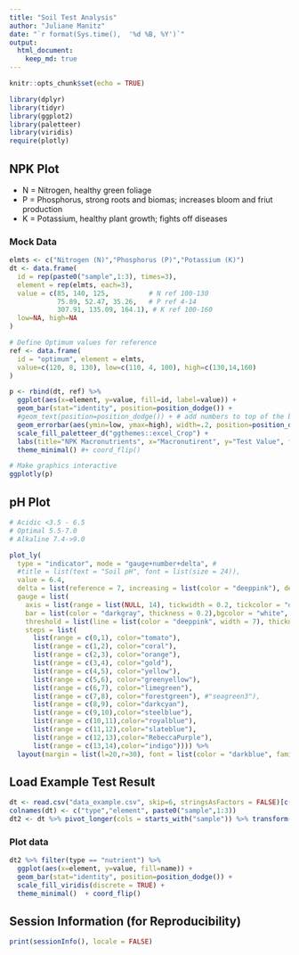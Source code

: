 ---
title: "Soil Test Analysis"
author: "Juliane Manitz"
date: "`r format(Sys.time(),  '%d %B, %Y')`"
output: 
  html_document:
    keep_md: true
---

```{r setup, include=FALSE}
knitr::opts_chunk$set(echo = TRUE)

library(dplyr)
library(tidyr)
library(ggplot2)
library(paletteer)
library(viridis)
require(plotly)
```

## NPK Plot

* N = Nitrogen, healthy green foliage
* P = Phosphorus, strong roots and biomas; increases bloom and friut production
* K = Potassium, healthy plant growth; fights off diseases

### Mock Data 

```{r}
elmts <- c("Nitrogen (N)","Phosphorus (P)","Potassium (K)")
dt <- data.frame(
  id = rep(paste0("sample",1:3), times=3), 
  element = rep(elmts, each=3), 
  value = c(85, 140, 125,          # N ref 100-130
            75.89, 52.47, 35.26,   # P ref 4-14
            307.91, 135.09, 164.1), # K ref 100-160
  low=NA, high=NA
)

# Define Optimum values for reference 
ref <- data.frame(
  id = "optimum", element = elmts, 
  value=c(120, 8, 130), low=c(110, 4, 100), high=c(130,14,160)
)
```

```{r}
p <- rbind(dt, ref) %>% 
  ggplot(aes(x=element, y=value, fill=id, label=value)) +  
  geom_bar(stat="identity", position=position_dodge()) +
  #geom_text(position=position_dodge()) + # add numbers to top of the bar
  geom_errorbar(aes(ymin=low, ymax=high), width=.2, position=position_dodge(.9)) + 
  scale_fill_paletteer_d("ggthemes::excel_Crop") + 
  labs(title="NPK Macronutrients", x="Macronutirent", y="Test Value", fill="" ) + 
  theme_minimal() #+ coord_flip()

# Make graphics interactive 
ggplotly(p)
```

## pH Plot

```{r}
# Acidic <3.5 - 6.5
# Optimal 5.5-7.0
# Alkaline 7.4->9.0

plot_ly(
  type = "indicator", mode = "gauge+number+delta", #
  #title = list(text = "Soil pH", font = list(size = 24)),
  value = 6.4,
  delta = list(reference = 7, increasing = list(color = "deeppink"), decreasing = list(color = "deeppink")),
  gauge = list(
    axis = list(range = list(NULL, 14), tickwidth = 0.2, tickcolor = "darkgray"),
    bar = list(color = "darkgray", thickness = 0.2),bgcolor = "white", borderwidth = 2, bordercolor = "gray",
    threshold = list(line = list(color = "deeppink", width = 7), thickness = 1, value = 7),
    steps = list(
      list(range = c(0,1), color="tomato"),
      list(range = c(1,2), color="coral"),
      list(range = c(2,3), color="orange"),
      list(range = c(3,4), color="gold"),
      list(range = c(4,5), color="yellow"),
      list(range = c(5,6), color="greenyellow"),
      list(range = c(6,7), color="limegreen"),
      list(range = c(7,8), color="forestgreen"), #"seagreen3"),
      list(range = c(8,9), color="darkcyan"), 
      list(range = c(9,10),color="steelblue"),       
      list(range = c(10,11),color="royalblue"),
      list(range = c(11,12),color="slateblue"),
      list(range = c(12,13),color="RebeccaPurple"),
      list(range = c(13,14),color="indigo")))) %>%
  layout(margin = list(l=20,r=30), font = list(color = "darkblue", family = "Arial"))


```

<!-- https://stackoverflow.com/questions/24900903/how-to-draw-gauge-chart-in-r
```{r, eval = false}
gg.gauge <- function(pos,breaks=c(0,30,70,100)) {
  require(ggplot2)
  get.poly <- function(a,b,r1=0.5,r2=1.0) {
    th.start <- pi*(1-a/100)
    th.end   <- pi*(1-b/100)
    th       <- seq(th.start,th.end,length=100)
    x        <- c(r1*cos(th),rev(r2*cos(th)))
    y        <- c(r1*sin(th),rev(r2*sin(th)))
    return(data.frame(x,y))
  }
  ggplot()+ 
    geom_polygon(data=get.poly(breaks[1],breaks[2]),aes(x,y),fill="red")+
    geom_polygon(data=get.poly(breaks[2],breaks[3]),aes(x,y),fill="gold")+
    geom_polygon(data=get.poly(breaks[3],breaks[4]),aes(x,y),fill="forestgreen")+
    geom_polygon(data=get.poly(pos-1,pos+1,0.2),aes(x,y))+
    geom_text(data=as.data.frame(breaks), size=5, fontface="bold", vjust=0,
              aes(x=1.1*cos(pi*(1-breaks/100)),y=1.1*sin(pi*(1-breaks/100)),label=paste0(breaks,"%")))+
    annotate("text",x=0,y=0,label=pos,vjust=0,size=8,fontface="bold")+
    coord_fixed()+
    theme_bw()+
    theme(axis.text=element_blank(),
          axis.title=element_blank(),
          axis.ticks=element_blank(),
          panel.grid=element_blank(),
          panel.border=element_blank()) 
}
gg.gauge(52,breaks=c(0,35,70,100))
```
-->

## Load Example Test Result

```{r}
dt <- read.csv("data_example.csv", skip=6, stringsAsFactors = FALSE)[c(1:7),c(3,4,6,8,10)] 
colnames(dt) <- c("type","element", paste0("sample",1:3))
dt2 <- dt %>% pivot_longer(cols = starts_with("sample")) %>% transform(value = as.numeric(value))
```

### Plot data

```{r}
dt2 %>% filter(type == "nutrient") %>% 
  ggplot(aes(x=element, y=value, fill=name)) +  
  geom_bar(stat="identity", position=position_dodge()) +
  scale_fill_viridis(discrete = TRUE) +
  theme_minimal()  + coord_flip()
```

## Session Information (for Reproducibility)

```{r}
print(sessionInfo(), locale = FALSE)
```